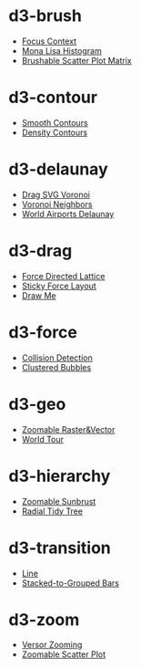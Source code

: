 # d3-brush
* [Focus Context](https://observablehq.com/@d3/focus-context?collection=@d3/d3-brush)
* [Mona Lisa Histogram](https://observablehq.com/@d3/mona-lisa-histogram?collection=@d3/d3-brush)
* [Brushable Scatter Plot Matrix](https://observablehq.com/@d3/brushable-scatterplot-matrix?collection=@d3/d3-brush)

# d3-contour
* [Smooth Contours](https://observablehq.com/@d3/contours-smooth?collection=@d3/d3-contour)
* [Density Contours](https://observablehq.com/@d3/density-contours?collection=@d3/d3-contour)
# d3-delaunay
* [Drag SVG Voronoi](https://observablehq.com/@d3/circle-dragging-iii?collection=@d3/d3-delaunay)
* [Voronoi Neighbors](https://observablehq.com/@d3/voronoi-neighbors?collection=@d3/d3-delaunay)
* [World Airports Delaunay](https://observablehq.com/@d3/world-airports-delaunay?collection=@d3/d3-delaunay)
# d3-drag
* [Force Directed Lattice](https://observablehq.com/@d3/force-directed-lattice?collection=@d3/d3-drag)
* [Sticky Force Layout](https://observablehq.com/@d3/sticky-force-layout?collection=@d3/d3-drag)
* [Draw Me](https://observablehq.com/@d3/draw-me?collection=@d3/d3-drag)
# d3-force
* [Collision Detection](https://observablehq.com/@d3/collision-detection/2?collection=@d3/d3-force)
* [Clustered Bubbles](https://observablehq.com/@d3/clustered-bubbles?collection=@d3/d3-force)
# d3-geo
* [Zoomable Raster&Vector](https://observablehq.com/@d3/zoomable-raster-vector?collection=@d3/d3-geo)
* [World Tour](https://observablehq.com/@d3/world-tour?collection=@d3/d3-geo)
# d3-hierarchy
* [Zoomable Sunbrust](https://observablehq.com/@d3/zoomable-sunburst?collection=@d3/d3-hierarchy)
* [Radial Tidy Tree](https://observablehq.com/@d3/radial-tidy-tree?collection=@d3/d3-hierarchy)
# d3-transition
* [Line](https://observablehq.com/@d3/learn-d3-animation?collection=@d3/learn-d3)
* [Stacked-to-Grouped Bars](https://observablehq.com/@d3/stacked-to-grouped-bars?collection=@d3/d3-transition)
# d3-zoom
* [Versor Zooming](https://observablehq.com/@d3/versor-zooming?collection=@d3/d3-zoom)
* [Zoomable Scatter Plot](https://observablehq.com/@d3/zoomable-scatterplot?collection=@d3/d3-zoom)

